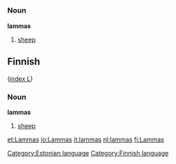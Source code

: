 =={{et}}==
[[Category:Estonian language]]
===Noun===
'''lammas'''
# [[sheep]]


==Finnish==
[[Category:Finnish language]]
([[Wiktionary:Finnish_index_l|index L]])

===Noun===
'''lammas'''
# [[sheep]]

[[et:Lammas]]
[[io:Lammas]]
[[it:lammas]]
[[nl:lammas]]
[[fi:Lammas]]